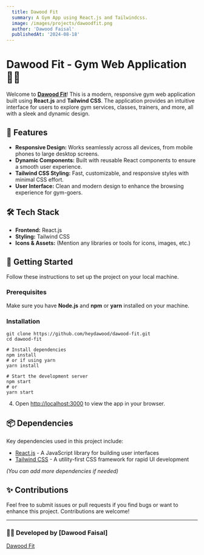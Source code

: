 ```yaml
---
  title: Dawood Fit
  summary: A Gym App using React.js and Tailwindcss.
  image: /images/projects/dawoodfit.png
  author: 'Dawood Faisal'
  publishedAt: '2024-08-18'
---
```



# Dawood Fit - Gym Web Application 🏋️‍♂️

Welcome to [**Dawood Fit**](https://dawoodfit.netlify.app/)! This is a modern, responsive gym web application built using **React.js** and **Tailwind CSS**. The application provides an intuitive interface for users to explore gym services, classes, trainers, and more, all with a sleek and dynamic design.

## 🌟 Features

- **Responsive Design:** Works seamlessly across all devices, from mobile phones to large desktop screens.
- **Dynamic Components:** Built with reusable React components to ensure a smooth user experience.
- **Tailwind CSS Styling:** Fast, customizable, and responsive styles with minimal CSS effort.
- **User Interface:** Clean and modern design to enhance the browsing experience for gym-goers.

## 🛠️ Tech Stack

- **Frontend:** React.js
- **Styling:** Tailwind CSS
- **Icons & Assets:** (Mention any libraries or tools for icons, images, etc.)

## 🚀 Getting Started

Follow these instructions to set up the project on your local machine.

### Prerequisites

Make sure you have **Node.js** and **npm** or **yarn** installed on your machine.

### Installation

```
git clone https://github.com/heydawood/dawood-fit.git
cd dawood-fit

# Install dependencies
npm install
# or if using yarn
yarn install

# Start the development server
npm start
# or
yarn start
```


4. Open [http://localhost:3000](http://localhost:3000) to view the app in your browser.


## 📦 Dependencies

Key dependencies used in this project include:

- [React.js](https://reactjs.org/) - A JavaScript library for building user interfaces
- [Tailwind CSS](https://tailwindcss.com/) - A utility-first CSS framework for rapid UI development

*(You can add more dependencies if needed)*

## ✨ Contributions

Feel free to submit issues or pull requests if you find bugs or want to enhance this project. Contributions are welcome!

---

### 👨‍💻 Developed by [Dawood Faisal]

[Dawood Fit](https://dawoodfit.netlify.app/)
